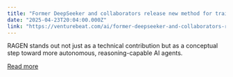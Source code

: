```yaml
---
title: "Former DeepSeeker and collaborators release new method for training reliable AI agents: RAGEN"
date: "2025-04-23T20:04:00.000Z"
link: "https://venturebeat.com/ai/former-deepseeker-and-collaborators-release-new-method-for-training-reliable-ai-agents-ragen/"
---
```


RAGEN stands out not just as a technical contribution but as a conceptual step toward more autonomous, reasoning-capable AI agents.

[Read more](https://venturebeat.com/ai/former-deepseeker-and-collaborators-release-new-method-for-training-reliable-ai-agents-ragen/)
